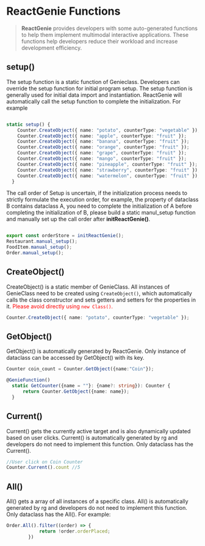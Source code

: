 
# ReactGenie Functions

> **ReactGenie** provides developers with some auto-generated functions to help them implement multimodal interactive applications. These functions help developers reduce their workload and increase development efficiency.

## setup()

The setup function is a static function of Genieclass. Developers can override the setup function for initial program setup. The setup function is generally used for initial data import and instantiation. ReactGenie will automatically call the setup function to complete the initialization. For example

```typescript filename="Counter.ts" {3} copy

static setup() {
    Counter.CreateObject({ name: "potato", counterType: "vegetable" });
    Counter.CreateObject({ name: "apple", counterType: "fruit" });
    Counter.CreateObject({ name: "banana", counterType: "fruit" });
    Counter.CreateObject({ name: "orange", counterType: "fruit" });
    Counter.CreateObject({ name: "grape", counterType: "fruit" });
    Counter.CreateObject({ name: "mango", counterType: "fruit" });
    Counter.CreateObject({ name: "pineapple", counterType: "fruit" });
    Counter.CreateObject({ name: "strawberry", counterType: "fruit" });
    Counter.CreateObject({ name: "watermelon", counterType: "fruit" });
  }
```

The call order of Setup is uncertain, if the initialization process needs to strictly formulate the execution order, for example, the property of dataclass B contains dataclass A, you need to complete the initialization of A before completing the initialization of B, please build a static manul_setup function and manually set up the call order after **initReactGenie()**.

```typescript filename="orderStore.ts" {3} copy

export const orderStore = initReactGenie();
Restaurant.manual_setup();
FoodItem.manual_setup();
Order.manual_setup();
```



## CreateObject()

CreateObject() is a static member of GenieClass. All instances of GenieClass need to be created using `CreateObject()`, which automatically calls the class constructor and sets getters and setters for the properties in it. <font color="red">Please avoid directly using `new Class()`.</font>

```typescript filename="Counter.ts" {3} copy
Counter.CreateObject({ name: "potato", counterType: "vegetable" });
```



## GetObject()

GetObject() is automatically generated by ReactGenie. Only instance of dataclass can be accessed by GetObject() with its key.

```typescript 
Counter coin_count = Counter.GetObject({name:"Coin"});
```
```typescript filename="Counter.ts" {3} copy
@GenieFunction()
  static GetCounter({name = ""}: {name?: string}): Counter {
      return Counter.GetObject({name: name});
  }

```



## Current()

Current() gets the currently active target and is also dynamically updated based on user clicks. Current() is automatically generated by rg and developers do not need to implement this function. Only dataclass has the Current().

```typescript copy
//User click on Coin Counter
Counter.Current().count //5
```



## All()

All()  gets a array of all instances of a specific class. All() is automatically generated by rg and developers do not need to implement this function. Only dataclass has the All(). For example:

```typescript copy
Order.All().filter((order) => {
            return !order.orderPlaced;
        })
```
